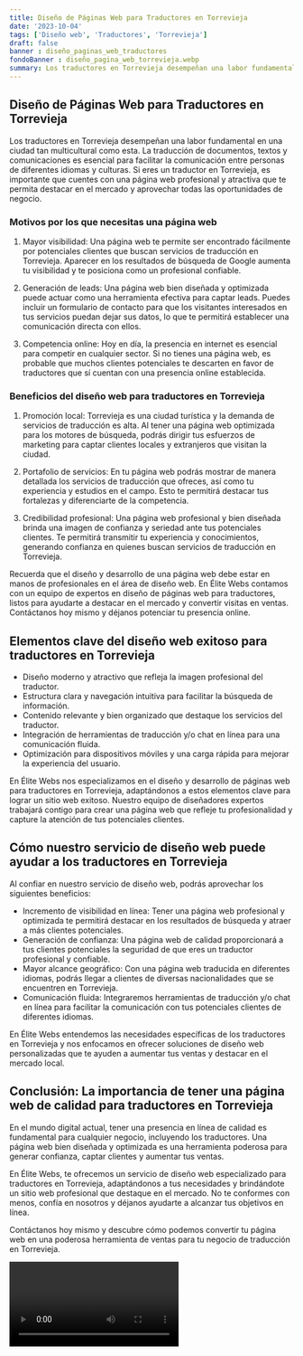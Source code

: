 ```yaml
---
title: Diseño de Páginas Web para Traductores en Torrevieja
date: '2023-10-04'
tags: ['Diseño web', 'Traductores', 'Torrevieja']
draft: false
banner : diseño_paginas_web_traductores
fondoBanner : diseño_pagina_web_torrevieja.webp
summary: Los traductores en Torrevieja desempeñan una labor fundamental en una ciudad tan multicultural como esta. La traducción de documentos, textos y comunicaciones es esencial para facilitar la comunicación entre personas de diferentes idiomas y culturas. Si eres un traductor en Torrevieja, es importante que cuentes con una página web profesional y atractiva que te permita destacar en el mercado y aprovechar todas las oportunidades de negocio.
---
```


## Diseño de Páginas Web para Traductores en Torrevieja

Los traductores en Torrevieja desempeñan una labor fundamental en una ciudad tan multicultural como esta. La traducción de documentos, textos y comunicaciones es esencial para facilitar la comunicación entre personas de diferentes idiomas y culturas. Si eres un traductor en Torrevieja, es importante que cuentes con una página web profesional y atractiva que te permita destacar en el mercado y aprovechar todas las oportunidades de negocio.

### Motivos por los que necesitas una página web

1. Mayor visibilidad: Una página web te permite ser encontrado fácilmente por potenciales clientes que buscan servicios de traducción en Torrevieja. Aparecer en los resultados de búsqueda de Google aumenta tu visibilidad y te posiciona como un profesional confiable.

2. Generación de leads: Una página web bien diseñada y optimizada puede actuar como una herramienta efectiva para captar leads. Puedes incluir un formulario de contacto para que los visitantes interesados en tus servicios puedan dejar sus datos, lo que te permitirá establecer una comunicación directa con ellos.

3. Competencia online: Hoy en día, la presencia en internet es esencial para competir en cualquier sector. Si no tienes una página web, es probable que muchos clientes potenciales te descarten en favor de traductores que sí cuentan con una presencia online establecida.

### Beneficios del diseño web para traductores en Torrevieja

1. Promoción local: Torrevieja es una ciudad turística y la demanda de servicios de traducción es alta. Al tener una página web optimizada para los motores de búsqueda, podrás dirigir tus esfuerzos de marketing para captar clientes locales y extranjeros que visitan la ciudad.

2. Portafolio de servicios: En tu página web podrás mostrar de manera detallada los servicios de traducción que ofreces, así como tu experiencia y estudios en el campo. Esto te permitirá destacar tus fortalezas y diferenciarte de la competencia.

3. Credibilidad profesional: Una página web profesional y bien diseñada brinda una imagen de confianza y seriedad ante tus potenciales clientes. Te permitirá transmitir tu experiencia y conocimientos, generando confianza en quienes buscan servicios de traducción en Torrevieja.

Recuerda que el diseño y desarrollo de una página web debe estar en manos de profesionales en el área de diseño web. En Élite Webs contamos con un equipo de expertos en diseño de páginas web para traductores, listos para ayudarte a destacar en el mercado y convertir visitas en ventas. Contáctanos hoy mismo y déjanos potenciar tu presencia online.

<GifSeo />

<Cta />

## Elementos clave del diseño web exitoso para traductores en Torrevieja

- Diseño moderno y atractivo que refleja la imagen profesional del traductor.
- Estructura clara y navegación intuitiva para facilitar la búsqueda de información.
- Contenido relevante y bien organizado que destaque los servicios del traductor.
- Integración de herramientas de traducción y/o chat en línea para una comunicación fluida.
- Optimización para dispositivos móviles y una carga rápida para mejorar la experiencia del usuario.

En Élite Webs nos especializamos en el diseño y desarrollo de páginas web para traductores en Torrevieja, adaptándonos a estos elementos clave para lograr un sitio web exitoso. Nuestro equipo de diseñadores expertos trabajará contigo para crear una página web que refleje tu profesionalidad y capture la atención de tus potenciales clientes.

## Cómo nuestro servicio de diseño web puede ayudar a los traductores en Torrevieja

Al confiar en nuestro servicio de diseño web, podrás aprovechar los siguientes beneficios:

- Incremento de visibilidad en línea: Tener una página web profesional y optimizada te permitirá destacar en los resultados de búsqueda y atraer a más clientes potenciales.
- Generación de confianza: Una página web de calidad proporcionará a tus clientes potenciales la seguridad de que eres un traductor profesional y confiable.
- Mayor alcance geográfico: Con una página web traducida en diferentes idiomas, podrás llegar a clientes de diversas nacionalidades que se encuentren en Torrevieja.
- Comunicación fluida: Integraremos herramientas de traducción y/o chat en línea para facilitar la comunicación con tus potenciales clientes de diferentes idiomas.

En Élite Webs entendemos las necesidades específicas de los traductores en Torrevieja y nos enfocamos en ofrecer soluciones de diseño web personalizadas que te ayuden a aumentar tus ventas y destacar en el mercado local.

## Conclusión: La importancia de tener una página web de calidad para traductores en Torrevieja

En el mundo digital actual, tener una presencia en línea de calidad es fundamental para cualquier negocio, incluyendo los traductores. Una página web bien diseñada y optimizada es una herramienta poderosa para generar confianza, captar clientes y aumentar tus ventas.

En Élite Webs, te ofrecemos un servicio de diseño web especializado para traductores en Torrevieja, adaptándonos a tus necesidades y brindándote un sitio web profesional que destaque en el mercado. No te conformes con menos, confía en nosotros y déjanos ayudarte a alcanzar tus objetivos en línea.

Contáctanos hoy mismo y descubre cómo podemos convertir tu página web en una poderosa herramienta de ventas para tu negocio de traducción en Torrevieja.

<Video />

<CtaBot job='Traductores' city='Torrevieja'/>

<Gmaps query='Torrevieja+españa+maps' />